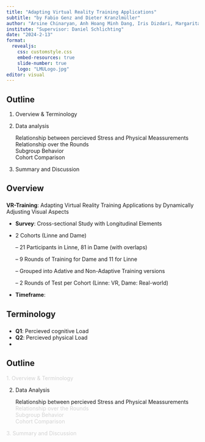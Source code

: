 ```yaml
---
title: "Adapting Virtual Reality Training Applications"
subtitle: "by Fabio Genz and Dieter Kranzlmüller"
author: "Arsine Chinaryan, Anh Hoang Minh Dang, Iris Dizdari, Margarita Khachatryan"
institute: "Supervisor: Daniel Schlichting"
date: "2024-2-13"
format: 
  revealjs:
    css: customstyle.css
    embed-resources: true
    slide-number: true
    logo: "LMULogo.jpg"
editor: visual
---
```


## Outline

::: incremental
1.    Overview & Terminology

2.    Data analysis

        Relationship between percieved Stress and Physical Meassurements\
        Relationship over the Rounds\
        Subgroup Behavior\
        Cohort Comparison

3.    Summary and Discussion
:::

## Overview

### 

**VR-Training**: Adapting Virtual Reality Training Applications by Dynamically Adjusting Visual Aspects\

::: incremental
-   **Survey**: Cross-sectional Study with Longitudinal Elements

-   2 Cohorts (Linne and Dame) 
 
    --    21 Participants in Linne, 81 in Dame (with overlaps)
 
    --    9 Rounds of Training for Dame and 11 for Linne
    
    --    Grouped into Adative and Non-Adaptive Training versions
    
    --    2 Rounds of Test per Cohort (Linne: VR, Dame: Real-world)

-   **Timeframe**: 
:::

## Terminology

###

-   **Q1**: Percieved cognitive Load 
-   **Q2**: Percieved physical Load
-   



## Outline

[1. Overview & Terminology]{style="color:lightgray;"}

2.  Data Analysis

    Relationship between percieved Stress and Physical Meassurements\
    [Relationship over the Rounds]{style="color:lightgray;"}\
    [Subgroup Behavior]{style="color:lightgray;"}\
    [Cohort Comparison]{style="color:lightgray;"}

[3. Summary and Discussion]{style="color:lightgray;"}